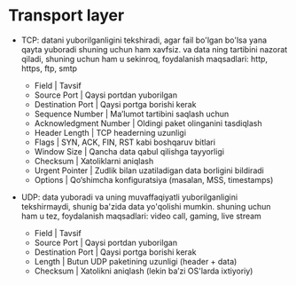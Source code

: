 # Transport layer
- TCP: datani yuborilganligini tekshiradi, agar fail bo'lgan bo'lsa yana qayta yuboradi shuning uchun ham xavfsiz.
       va data ning tartibini nazorat qiladi, shuning uchun ham u sekinroq, foydalanish maqsadlari: http, https, ftp, smtp 
    - Field | Tavsif
    - Source Port | Qaysi portdan yuborilgan
    - Destination Port | Qaysi portga borishi kerak
    - Sequence Number | Ma’lumot tartibini saqlash uchun
    - Acknowledgment Number | Oldingi paket olinganini tasdiqlash
    - Header Length | TCP headerning uzunligi
    - Flags | SYN, ACK, FIN, RST kabi boshqaruv bitlari
    - Window Size | Qancha data qabul qilishga tayyorligi
    - Checksum | Xatoliklarni aniqlash
    - Urgent Pointer | Zudlik bilan uzatiladigan data borligini bildiradi
    - Options | Qo‘shimcha konfiguratsiya (masalan, MSS, timestamps)

- UDP: data yuboradi va uning muvaffaqiyatli yuborilganligini tekshirmaydi, shunig ba'zida data yo'qolishi mumkin.
       shuning uchun ham u tez, foydalanish maqsadlari: video call, gaming, live stream 
    - Field | Tavsif
    - Source Port | Qaysi portdan yuborilgan
    - Destination Port | Qaysi portga borishi kerak
    - Length | Butun UDP paketining uzunligi (header + data)
    - Checksum | Xatolikni aniqlash (lekin ba’zi OS'larda ixtiyoriy)